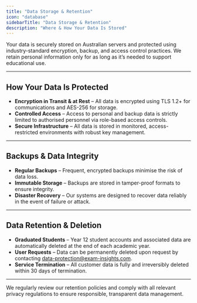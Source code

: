 ```yaml
---
title: "Data Storage & Retention"
icon: "database"
sidebarTitle: "Data Storage & Retention"
description: "Where & How Your Data Is Stored"
---
```


Your data is securely stored on Australian servers and protected using industry-standard encryption, backup, and access control practices. We retain personal information only for as long as it’s needed to support educational use.


---

## How Your Data Is Protected

- **Encryption in Transit & at Rest** – All data is encrypted using TLS 1.2+ for communications and AES-256 for storage.
- **Controlled Access** – Access to personal and backup data is strictly limited to authorised personnel via role-based access controls.
- **Secure Infrastructure** – All data is stored in monitored, access-restricted environments with robust key management.

---

## Backups & Data Integrity

- **Regular Backups** – Frequent, encrypted backups minimise the risk of data loss.
- **Immutable Storage** – Backups are stored in tamper-proof formats to ensure integrity.
- **Disaster Recovery** – Our systems are designed to recover data reliably in the event of failure or attack.

---

## Data Retention & Deletion

- **Graduated Students** – Year 12 student accounts and associated data are automatically deleted at the end of each academic year.
- **User Requests** – Data can be permanently deleted upon request by contacting [data-protection@exam-insights.com](mailto:data-protection@exam-insights.com).
- **Service Termination** – All customer data is fully and irreversibly deleted within 30 days of termination.

---

We regularly review our retention policies and comply with all relevant privacy regulations to ensure responsible, transparent data management.